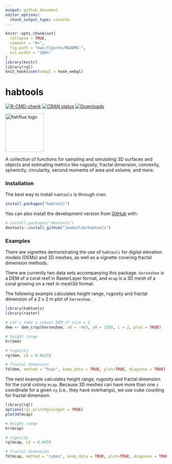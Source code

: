 ```yaml
---
output: github_document
editor_options:
  chunk_output_type: console
---
```


<!-- README.md is generated from README.Rmd. Please edit that file -->

```r
knitr::opts_chunk$set(
  collapse = TRUE,
  comment = "#>",
  fig.path = "man/figures/README-",
  out.width = "100%"
)
library(knitr)
library(rgl)
knit_hooks$set(webgl = hook_webgl)
```

# habtools

<!-- badges: start -->
[![R-CMD-check](https://github.com/jmadinlab/habtools/actions/workflows/R-CMD-check.yaml/badge.svg)](https://github.com/jmadinlab/habtools/actions/workflows/R-CMD-check.yaml)
[![CRAN status](https://www.r-pkg.org/badges/version/habtools)](https://CRAN.R-project.org/package=habtools)
[![Downloads](http://cranlogs.r-pkg.org/badges/grand-total/habtools?color=brightgreen)](https://cran.rstudio.com/package=habtools)
<!-- badges: end -->

<img src="man/figures/habtools_logo.png" width = 120 alt="fishflux logo"/>

A collection of functions for sampling and simulating 3D surfaces and objects and estimating metrics like rugosity, fractal dimension, convexity, sphericity, circularity, second moments of area and volume, and more.

### Installation

The best way to install `habtools` is through cran.                
``` r
install.packages("habtools")
```

You can also install the development version from [GitHub](https://github.com/) with:

``` r
# install.packages("devtools")
devtools::install_github("jmadinlab/habtools")
```

### Examples

There are vignettes demonstrating the use of `habtools` for digital elevation models (DEMs) and 3D meshes, as well as a vignette covering fractal dimension methods. 

There are currently two data sets accompanying this package. `horseshoe` is a DEM of a coral reef in RasterLayer format, and `mcap` is a 3D mesh of a coral growing on a reef in mesh3d format.

The following example calculates height range, rugosity and fractal dimension of a 2 x 2 m plot of `horseshoe`.

```r
library(habtools)
library(raster)

# Let's take a subset DEM of size = 2
dem <- dem_crop(horseshoe, x0 = -465, y0 = 1265, L = 2, plot = TRUE)

# height range
hr(dem)

# rugosity
rg(dem, L0 = 0.0625)

# fractal dimension
fd(dem, method = "hvar", keep_data = TRUE, plot=TRUE, diagnose = TRUE)

```

The next example calculates height range, rugosity and fractal dimension for the coral colony `mcap`. Because 3D meshes can have more than one `z` coordinate for a given `xy` (i.e., they have overhangs), we use cube counting for fractal dimension.

```r
library(rgl)
options(rgl.printRglwidget = TRUE)
plot3d(mcap)
```

```r
# height range
hr(mcap)

# rugosity
rg(mcap, L0 = 0.045)

# fractal dimension
fd(mcap, method = "cubes", keep_data = TRUE, plot=TRUE, diagnose = TRUE)

```

